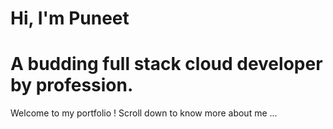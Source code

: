 # Hi, I'm Puneet
# A budding full stack cloud developer by profession. 
Welcome to my portfolio !
Scroll down to know more about me ...
